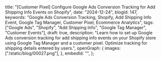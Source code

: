   title:
    "[Customer Pixel] Configure Google Ads Conversion Tracking for Add Shipping Info Events on Shopify",
  date: "2024-12-24",
  blogId: 147,
  keywords:
    "Google Ads Conversion Tracking, Shopify, Add Shipping Info Event, Google Tag Manager, Customer Pixel, Ecommerce Analytics",
  tags: ["Google Ads", "Shopify", "Add Shipping Info", "Google Tag Manager", "Customer Events"],
  draft: true,
  description:
    "Learn how to set up Google Ads conversion tracking for add shipping info events on your Shopify store using Google Tag Manager and a customer pixel. Optimize tracking for shipping details entered by users.",
  openGraph: {
    images: ["/static/blog/00027.png"],
  },
  embedId: "",
};

<DataLayerCodeBlock fileName="add_shipping_info.js" />
